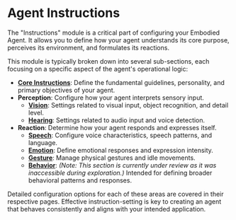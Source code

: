 # Agent Instructions

The "Instructions" module is a critical part of configuring your Embodied Agent. It allows you to define how your agent understands its core purpose, perceives its environment, and formulates its reactions.

This module is typically broken down into several sub-sections, each focusing on a specific aspect of the agent's operational logic:

- **[Core Instructions](./instructions-core.mdx)**: Define the fundamental guidelines, personality, and primary objectives of your agent.
- **Perception**: Configure how your agent interprets sensory input.
    - **[Vision](./instructions-vision.mdx)**: Settings related to visual input, object recognition, and detail level.
    - **[Hearing](./instructions-hearing.mdx)**: Settings related to audio input and voice detection.
- **Reaction**: Determine how your agent responds and expresses itself.
    - **[Speech](./instructions-speech.mdx)**: Configure voice characteristics, speech patterns, and language.
    - **[Emotion](./instructions-emotion.mdx)**: Define emotional responses and expression intensity.
    - **[Gesture](./instructions-gesture.mdx)**: Manage physical gestures and idle movements.
    - **[Behavior](./instructions-behavior.mdx)**: *(Note: This section is currently under review as it was inaccessible during exploration.)* Intended for defining broader behavioral patterns and responses.

Detailed configuration options for each of these areas are covered in their respective pages. Effective instruction-setting is key to creating an agent that behaves consistently and aligns with your intended application.
